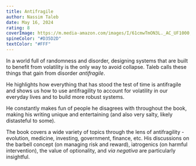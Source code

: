 ```yaml
---
title: Antifragile
author: Nassim Taleb
date: May 16, 2024
rating: 8
coverImage: https://m.media-amazon.com/images/I/61cmwTmON3L._AC_UF1000,1000_QL80_.jpg
spineColor: "#D35D2D"
textColor: "#FFF"
---
```


In a world full of randomness and disorder, designing systems that are built to benefit from volatility is the only way to avoid collapse. Taleb calls these things that gain from disorder _antifragile_.

He highlights how everything that has stood the test of time is antifragile and shows us how to use antifragility to account for volatility in our everyday lives and to build more robust systems.

He constantly makes fun of people he disagrees with throughout the book, making his writing unique and entertaining (and also very salty, likely distasteful to some).

The book covers a wide variety of topics through the lens of antifragility - evolution, medicine, investing, government, finance, etc. His discussions on the barbell concept (on managing risk and reward), iatrogenics (on harmful intervention), the value of optionality, and _via negativa_ are particularly insightful.
